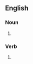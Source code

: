 ==English==

===Noun===
{{head|en|noun form}}

# {{plural of|en|nose poke}}

===Verb===
{{head|en|verb form}}

# {{en-third-person singular of|nose poke}}